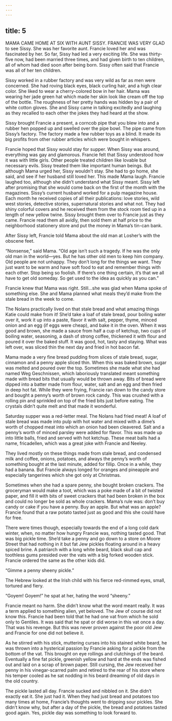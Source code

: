 ```yaml
---
---
---
```

title: 5
---






MAMA CAME HOME AT SIX WITH AUNT SISSY. FRANCIE WAS VERY GLAD to see Sissy. She was her favorite aunt. Francie loved her and was fascinated by her. So far, Sissy had led a very exciting life. She was thirty-five now, had been married three times, and had given birth to ten children, all of whom had died soon after being born. Sissy often said that Francie was all of her ten children.

Sissy worked in a rubber factory and was very wild as far as men were concerned. She had roving black eyes, black curling hair, and a high clear color. She liked to wear a cherry-colored bow in her hair. Mama was wearing her jade green hat which made her skin look like cream off the top of the bottle. The roughness of her pretty hands was hidden by a pair of white cotton gloves. She and Sissy came in talking excitedly and laughing as they recalled to each other the jokes they had heard at the show.

Sissy brought Francie a present, a corncob pipe that you blew into and a rubber hen popped up and swelled over the pipe bowl. The pipe came from Sissy’s factory. The factory made a few rubber toys as a blind. It made its big profits from other rubber articles which were bought in whispers.

Francie hoped that Sissy would stay for supper. When Sissy was around, everything was gay and glamorous. Francie felt that Sissy understood how it was with little girls. Other people treated children like lovable but necessary evils. Sissy treated them like important human beings. But although Mama urged her, Sissy wouldn’t stay. She had to go home, she said, and see if her husband still loved her. This made Mama laugh. Francie laughed too, although she didn’t understand what Sissy meant. Sissy left after promising that she would come back on the first of the month with the magazines. Sissy’s current husband worked for a pulp magazine house. Each month he received copies of all their publications: love stories, wild west stories, detective stories, supernatural stories and what not. They had shiny colorful covers and he received them from the stock room tied up in a length of new yellow twine. Sissy brought them over to Francie just as they came. Francie read them all avidly, then sold them at half price to the neighborhood stationery store and put the money in Mama’s tin-can bank.

After Sissy left, Francie told Mama about the old man at Losher’s with the obscene feet.

“Nonsense,” said Mama. “Old age isn’t such a tragedy. If he was the only old man in the world—yes. But he has other old men to keep him company. Old people are not unhappy. They don’t long for the things we want. They just want to be warm and have soft food to eat and remember things with each other. Stop being so foolish. If there’s one thing certain, it’s that we all have to get old someday. So get used to the idea as quickly as you can.”

Francie knew that Mama was right. Still…she was glad when Mama spoke of something else. She and Mama planned what meals they’d make from the stale bread in the week to come.

The Nolans practically lived on that stale bread and what amazing things Katie could make from it! She’d take a loaf of stale bread, pour boiling water over it, work it up into a paste, flavor it with salt, pepper, thyme, minced onion and an egg (if eggs were cheap), and bake it in the oven. When it was good and brown, she made a sauce from half a cup of ketchup, two cups of boiling water, seasoning, a dash of strong coffee, thickened it with flour and poured it over the baked stuff. It was good, hot, tasty and staying. What was left over, was sliced thin the next day and fried in hot bacon fat.

Mama made a very fine bread pudding from slices of stale bread, sugar, cinnamon and a penny apple sliced thin. When this was baked brown, sugar was melted and poured over the top. Sometimes she made what she had named Weg Geschnissen, which laboriously translated meant something made with bread bits that usually would be thrown away. Bits of bread were dipped into a batter made from flour, water, salt and an egg and then fried in deep hot fat. While they were frying, Francie ran down to the candy store and bought a penny’s worth of brown rock candy. This was crushed with a rolling pin and sprinkled on top of the fried bits just before eating. The crystals didn’t quite melt and that made it wonderful.

Saturday supper was a red-letter meal. The Nolans had fried meat! A loaf of stale bread was made into pulp with hot water and mixed with a dime’s worth of chopped meat into which an onion had been cleavered. Salt and a penny’s worth of minced parsley were added for flavor. This was made up into little balls, fried and served with hot ketchup. These meat balls had a name, fricadellen, which was a great joke with Francie and Neeley.

They lived mostly on these things made from stale bread, and condensed milk and coffee, onions, potatoes, and always the penny’s worth of something bought at the last minute, added for fillip. Once in a while, they had a banana. But Francie always longed for oranges and pineapple and especially tangerines which she got only at Christmas.

Sometimes when she had a spare penny, she bought broken crackers. The groceryman would make a toot, which was a poke made of a bit of twisted paper, and fill it with bits of sweet crackers that had been broken in the box and could no longer be sold as whole crackers. Mama’s rule was: don’t buy candy or cake if you have a penny. Buy an apple. But what was an apple? Francie found that a raw potato tasted just as good and this she could have for free.

There were times though, especially towards the end of a long cold dark winter, when, no matter how hungry Francie was, nothing tasted good. That was big pickle time. She’d take a penny and go down to a store on Moore Street that had nothing in it but fat Jew pickles floating around in a heavy spiced brine. A patriarch with a long white beard, black skull cap and toothless gums presided over the vats with a big forked wooden stick. Francie ordered the same as the other kids did.

“Gimme a penny sheeny pickle.”

The Hebrew looked at the Irish child with his fierce red-rimmed eyes, small, tortured and fiery.

“Goyem! Goyem!” he spat at her, hating the word “sheeny.”

Francie meant no harm. She didn’t know what the word meant really. It was a term applied to something alien, yet beloved. The Jew of course did not know this. Francie had been told that he had one vat from which he sold only to Gentiles. It was said that he spat or did worse in this vat once a day. That was his revenge. But this was never proven against the poor old Jew and Francie for one did not believe it.

As he stirred with his stick, muttering curses into his stained white beard, he was thrown into a hysterical passion by Francie asking for a pickle from the bottom of the vat. This brought on eye rollings and clutchings of the beard. Eventually a fine fat pickle, greenish yellow and hard at the ends was fished out and laid on a scrap of brown paper. Still cursing, the Jew received her penny in his vinegar-scarred palm and retired to the rear of his store where his temper cooled as he sat nodding in his beard dreaming of old days in the old country.

The pickle lasted all day. Francie sucked and nibbled on it. She didn’t exactly eat it. She just had it. When they had just bread and potatoes too many times at home, Francie’s thoughts went to dripping sour pickles. She didn’t know why, but after a day of the pickle, the bread and potatoes tasted good again. Yes, pickle day was something to look forward to.